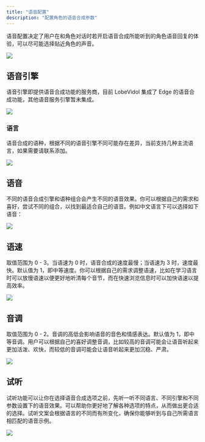 ```yaml
---
title: "语音配置"
description: "配置角色的语音合成参数"
---
```


语音配置决定了用户在和角色对话时若开启语音合成所能听到的角色语音回复的体验，可以尽可能选择贴近角色的声音。

<Frame>
  <img src="https://cdn.nlark.com/yuque/0/2024/png/85418/1729929082104-df6545ff-6eaf-4ea9-afe3-e3b4125befd5.png" />
</Frame>

## 语音引擎

语音引擎即提供语音合成功能的服务商，目前 LobeVidol 集成了 Edge 的语音合成功能，其他语音服务引擎暂未集成。

<Frame>
  <img src="https://cdn.nlark.com/yuque/0/2024/png/85418/1729930015879-361f484f-1883-42b4-ada8-e2df5e6f64e1.png" />
</Frame>

### 语言

语音合成的语种，根据不同的语音引擎不同可能存在差异，当前支持几种主流语言，如果需要请联系添加。

<Frame>
  <img src="https://cdn.nlark.com/yuque/0/2024/png/85418/1729929757913-d881862c-4ccd-4930-9ca0-213965b64de5.png" />
</Frame>

## 语音

不同的语音合成引擎和语种组合会产生不同的语音效果。你可以根据自己的需求和喜好，尝试不同的组合，以找到最适合自己的语音。例如中文语言下可以选择如下语音：

<Frame>
  <img src="https://cdn.nlark.com/yuque/0/2024/png/85418/1729930037076-2cd6b6f2-7a1e-43e3-8212-1d5128875219.png" />
</Frame>

## 语速

取值范围为 0 - 3。当语速为 0 时，语音合成的速度最慢；当语速为 3 时，速度最快。默认值为 1，即中等速度。你可以根据自己的需求调整语速，比如在学习语言时可以放慢语速以便更好地听清每个音节，而在快速浏览信息时可以加快语速以提高效率。

<Frame>
  <img src="https://cdn.nlark.com/yuque/0/2024/png/85418/1729930083703-ac1bf5fe-896f-407d-8075-8e0f2c77ec4e.png" />
</Frame>

## 音调

取值范围为 0 - 2。音调的高低会影响语音的音色和情感表达。默认值为 1，即中等音调。用户可以根据自己的喜好调整音调，比如较高的音调可能会让语音听起来更加活泼、欢快，而较低的音调可能会让语音听起来更加沉稳、严肃。

<Frame>
  <img src="https://cdn.nlark.com/yuque/0/2024/png/85418/1729930097509-4343dd00-b7eb-472d-9969-a5ad50d2262e.png" />
</Frame>

## 试听

试听功能可以让你在选择语音合成选项之前，先听一听不同语言、不同引擎和不同参数设置下的语音效果。可以帮助你更好地了解各种选项的特点，从而做出更合适的选择。试听文案会根据语言的不同而有所变化，确保你能够听到与自己所需语言相匹配的语音示例。

<Frame>
  <img src="https://cdn.nlark.com/yuque/0/2024/png/85418/1729930110650-5e0552c6-7d7a-4aba-8cbc-50bf32c5a812.png" />
</Frame>
